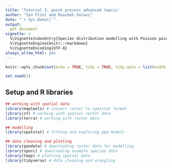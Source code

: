 ```yaml
---
title: 'Tutorial 3: point process advanced topics'
author: "Ian Flint and Roozbeh Valavi"
date: "`r Sys.Date()`"
output: 
  pdf_document
vignette: >
  %\VignetteIndexEntry{Species distribution modelling with Poisson point processes}
  %\VignetteEngine{knitr::rmarkdown}
  %\VignetteEncoding{UTF-8}
always_allow_html: yes
---
```


```r
knitr::opts_chunk$set(echo = TRUE, tidy = TRUE, tidy.opts = list(width.cutoff = 80), fig.align="center", message = FALSE, warning = FALSE, fig.height = 5, fig.width = 5)

set.seed(1)
```



## Setup and R libraries

```r
## working with spatial data
library(maptools) # convert raster to spatstat format
library(sf) # working with spatial vector data
library(terra) # working with raster data

## modelling 
library(spatstat) # fitting and exploring ppm models

## data cleaning and plotting
library(geodata) # downloading raster data for modelling
library(spocc) # downloading example species data
library(tmap) # plotting spatial data
library(tidyverse) # data cleaning and wrangling
```

